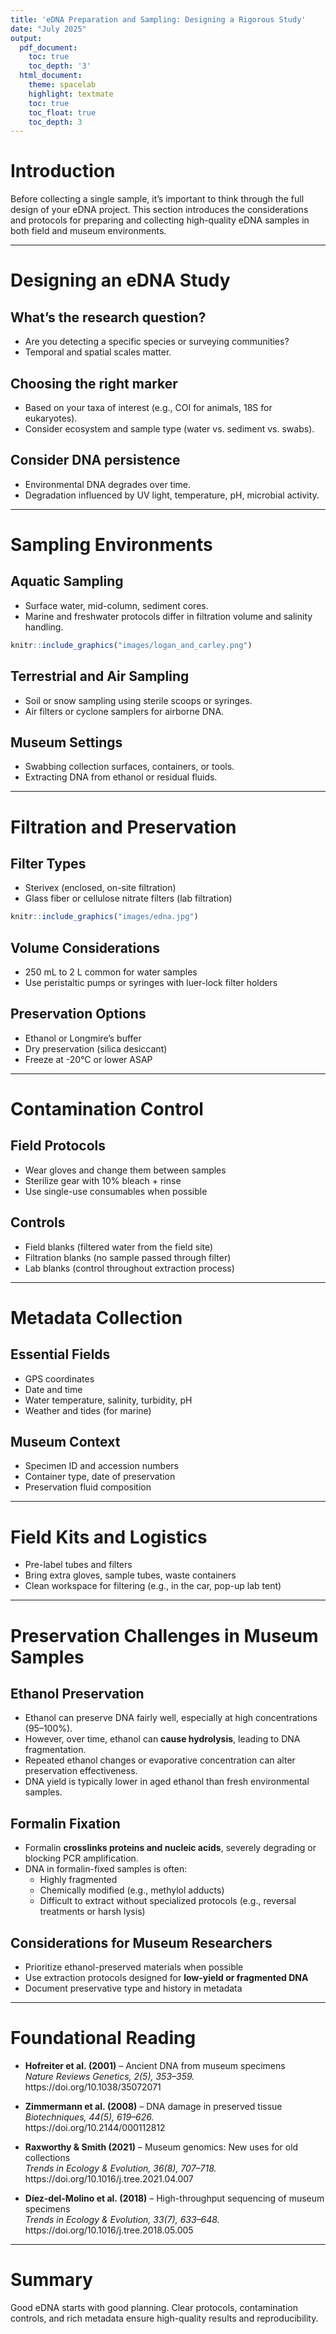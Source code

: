 ```yaml
---
title: 'eDNA Preparation and Sampling: Designing a Rigorous Study'
date: "July 2025"
output:
  pdf_document:
    toc: true
    toc_depth: '3'
  html_document:
    theme: spacelab
    highlight: textmate
    toc: true
    toc_float: true
    toc_depth: 3
---
```


# Introduction

Before collecting a single sample, it’s important to think through the full design of your eDNA project. This section introduces the considerations and protocols for preparing and collecting high-quality eDNA samples in both field and museum environments.

---

# Designing an eDNA Study

## What’s the research question?
- Are you detecting a specific species or surveying communities?
- Temporal and spatial scales matter.

## Choosing the right marker
- Based on your taxa of interest (e.g., COI for animals, 18S for eukaryotes).
- Consider ecosystem and sample type (water vs. sediment vs. swabs).

## Consider DNA persistence
- Environmental DNA degrades over time.
- Degradation influenced by UV light, temperature, pH, microbial activity.

---

# Sampling Environments

## Aquatic Sampling
- Surface water, mid-column, sediment cores.
- Marine and freshwater protocols differ in filtration volume and salinity handling.

```r
knitr::include_graphics("images/logan_and_carley.png")
```

## Terrestrial and Air Sampling
- Soil or snow sampling using sterile scoops or syringes.
- Air filters or cyclone samplers for airborne DNA.

## Museum Settings
- Swabbing collection surfaces, containers, or tools.
- Extracting DNA from ethanol or residual fluids.

---

# Filtration and Preservation

## Filter Types
- Sterivex (enclosed, on-site filtration)
- Glass fiber or cellulose nitrate filters (lab filtration)

```r
knitr::include_graphics("images/edna.jpg")
```

## Volume Considerations
- 250 mL to 2 L common for water samples
- Use peristaltic pumps or syringes with luer-lock filter holders

## Preservation Options
- Ethanol or Longmire’s buffer
- Dry preservation (silica desiccant)
- Freeze at -20°C or lower ASAP

---

# Contamination Control

## Field Protocols
- Wear gloves and change them between samples
- Sterilize gear with 10% bleach + rinse
- Use single-use consumables when possible

## Controls
- Field blanks (filtered water from the field site)
- Filtration blanks (no sample passed through filter)
- Lab blanks (control throughout extraction process)

---

# Metadata Collection

## Essential Fields
- GPS coordinates
- Date and time
- Water temperature, salinity, turbidity, pH
- Weather and tides (for marine)

## Museum Context
- Specimen ID and accession numbers
- Container type, date of preservation
- Preservation fluid composition

---

# Field Kits and Logistics

- Pre-label tubes and filters
- Bring extra gloves, sample tubes, waste containers
- Clean workspace for filtering (e.g., in the car, pop-up lab tent)

---

# Preservation Challenges in Museum Samples

## Ethanol Preservation
- Ethanol can preserve DNA fairly well, especially at high concentrations (95–100%).
- However, over time, ethanol can **cause hydrolysis**, leading to DNA fragmentation.
- Repeated ethanol changes or evaporative concentration can alter preservation effectiveness.
- DNA yield is typically lower in aged ethanol than fresh environmental samples.

## Formalin Fixation
- Formalin **crosslinks proteins and nucleic acids**, severely degrading or blocking PCR amplification.
- DNA in formalin-fixed samples is often:
  - Highly fragmented
  - Chemically modified (e.g., methylol adducts)
  - Difficult to extract without specialized protocols (e.g., reversal treatments or harsh lysis)

## Considerations for Museum Researchers
- Prioritize ethanol-preserved materials when possible
- Use extraction protocols designed for **low-yield or fragmented DNA**
- Document preservative type and history in metadata

---

# Foundational Reading

- **Hofreiter et al. (2001)** – Ancient DNA from museum specimens  
  _Nature Reviews Genetics, 2(5), 353–359._  
  https://doi.org/10.1038/35072071

- **Zimmermann et al. (2008)** – DNA damage in preserved tissue  
  _Biotechniques, 44(5), 619–626._  
  https://doi.org/10.2144/000112812

- **Raxworthy & Smith (2021)** – Museum genomics: New uses for old collections  
  _Trends in Ecology & Evolution, 36(8), 707–718._  
  https://doi.org/10.1016/j.tree.2021.04.007

- **Díez-del-Molino et al. (2018)** – High-throughput sequencing of museum specimens  
  _Trends in Ecology & Evolution, 33(7), 633–648._  
  https://doi.org/10.1016/j.tree.2018.05.005

---
# Summary

Good eDNA starts with good planning. Clear protocols, contamination controls, and rich metadata ensure high-quality results and reproducibility.

